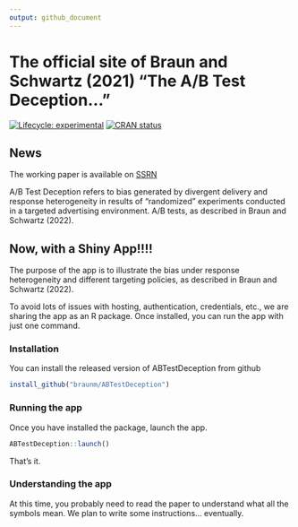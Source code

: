 ```yaml
---
output: github_document
---
```


<!-- README.md is generated from README.Rmd. Please edit that file -->

<!-- ```{r, include = FALSE} -->
<!-- knitr::opts_chunk$set( -->
<!--   collapse = TRUE, -->
<!--   comment = "#>", -->
<!--   fig.path = "man/figures/README-", -->
<!--   out.width = "100%" -->
<!-- ) -->
<!-- ``` -->





# The official site of Braun and Schwartz (2021) "The A/B Test Deception..."

<!-- badges: start -->
[![Lifecycle: experimental](https://img.shields.io/badge/lifecycle-experimental-orange.svg)](https://www.tidyverse.org/lifecycle/#experimental)
[![CRAN status](https://www.r-pkg.org/badges/version/adTargApp)](https://CRAN.R-project.org/package=adTargApp)
<!-- badges: end -->

## News

The working paper is available on [SSRN](https://papers.ssrn.com/sol3/papers.cfm?abstract_id=3896024)

A/B Test Deception refers to bias generated by divergent delivery and response heterogeneity in results of "randomized" experiments conducted in a targeted advertising environment. A/B tests, as described in Braun and Schwartz (2022).


## Now, with a Shiny App!!!!

The purpose of the app is to illustrate the bias under response heterogeneity and different targeting policies, as described in Braun and Schwartz (2022).

To avoid lots of issues with hosting, authentication, credentials, etc., we are sharing the app as an R package.  Once installed, you can run the app with just one command.

### Installation

You can install the released version of ABTestDeception from github

``` r
install_github("braunm/ABTestDeception")
```

### Running the app

Once you have installed the package, launch the app.

``` r
ABTestDeception::launch()
```

That's it.

### Understanding the app

At this time, you probably need to read the paper to understand what all the symbols mean.  We plan to write some instructions... eventually.
